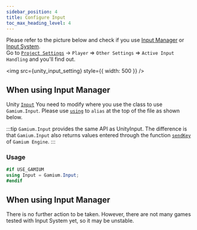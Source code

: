 ```yaml
---
sidebar_position: 4
title: Configure Input
toc_max_heading_level: 4
---
```



Please refer to the picture below and check if you use [Input Manager](https://docs.unity3d.com/Manual/class-InputManager.html) or [Input System](https://docs.unity3d.com/Packages/com.unity.inputsystem@latest).  
Go to [`Project Settings`](https://docs.unity3d.com/Manual/comp-ManagerGroup.html) -> `Player` => `Other Settings` => `Active Input Handling` and you'll find out.

<img src={unity_input_setting} style={{ width: 500 }} />

## When using Input Manager

Unity [`Input`](https://docs.unity3d.com/ScriptReference/Input.html) You need to modify where you use the class to use `Gamium.Input`.
Please use [`using`](https://learn.microsoft.com/en-us/dotnet/csharp/language-reference/keywords/using-directive) to `alias` at the top of the file as shown below.

:::tip
`Gamium.Input` provides the same API as UnityInput.
The difference is that `Gamium.Input` also returns values entered through the function [`sendKey`](api/client/typescript/classes/gamium-client#sendkey-) of `Gamium Engine`.
:::

### Usage

```csharp
#if USE_GAMIUM
using Input = Gamium.Input;
#endif

```

## When using Input Manager

There is no further action to be taken. However, there are not many games tested with Input System yet, so it may be unstable.
